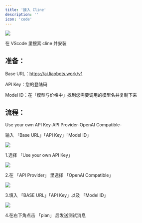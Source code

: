 ```yaml
---
title: '接入 Cline'
description: ''
icon: 'code'
---
```


<img src="/images/cline/cline-icon.jpg" />

在 VScode 里搜索 cline 并安装

## 准备：

Base URL：https://ai.liaobots.work/v1

API Key：您的登陆码

Model ID：在「模型与价格中」找到您需要调用的模型名并复制下来

## 流程：

Use your own API Key-API Provider-OpenAI Compatible-

输入 「Base URL」「API Key」「Model ID」

<img src="/images/cline/step-1.jpg" />

1.选择 「Use your own API Key」

<img src="/images/cline/step-2.jpg" />

2.在 「API Provider」 里选择 「OpenAI Compatible」

<img src="/images/cline/step-3.jpg" />

3.填入 「BASE URL」「API Key」以及 「Model ID」

<img src="/images/cline/step-4.jpg" />

4.在右下角点击 「plan」 后发送测试消息